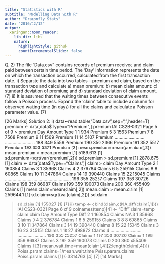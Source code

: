 ```yaml
---
title: "Statistics with R"
subtitle: "Modelling Data with R"
author: "Dragonfly Stats"
date: "2016/12/12"
output:
  xaringan::moon_reader:
    lib_dir: libs
    nature:
      highlightStyle: github
      countIncrementalSlides: false
---
```





Q. 2) The file “Data.csv” contains records of premium received and claim paid between certain 
time period. The ‘Day’ information represents the date on which the transaction occurred, 
calculated from the first transaction date. 
i) Separate the data into two tables – premium and claim, based on the transaction type 
and calculate 
a) mean premium; 
b) mean claim amount; 
c) standard deviation of premium; and 
d) standard deviation of claim amount. 
(7)
ii) It is assumed that the waiting times between consecutive events follow a Poisson 
process. Expand the ‘claim’ table to include a column for observed waiting time (in 
days) for all the claims and calculate a Poisson parameter value. (7)


[26 Marks]
 Solution 2: 
i)
data<-read.table("Data.csv",sep=",",header=T) 
premium <- data[data$Type=="Premium",] 
premium IAI CS2B-0321 
Page 5 of 9
> premium 
 Day Amount Type 
1 1 934 Premium 
5 3 1563 Premium 
7 8 7568 Premium 
9 11 1569 Premium 
11 14 5107 Premium 
…………………… 
…………………… 
188 349 5559 Premium 
190 350 2366 Premium 
191 352 5517 Premium 
192 353 5371 Premium 
 [2] 
mean.premium=mean(premium[,2]) 
mean.premium 
> mean.premium 
[1] 5189.613 
 [1] 
sd.premium=sqrt(var(premium[,2])) 
sd.premium 
> sd.premium 
[1] 2878.675 
 [1]
claim <- data[data$Type=="Claims",] 
claim 
> claim 
 Day Amount Type 
2 1 160854 Claims 
3 1 35968 Claims 
4 2 376784 Claims 
6 5 259155 Claims 
8 8 60865 Claims 
10 11 347864 Claims 
14 19 390440 Claims 
15 22 15045 Claims 
…………………….. 
…………………….. 
196 355 25257 Claims 
197 356 30726 Claims 
198 359 86987 Claims 
199 359 190073 Claims 
200 360 455409 Claims 
 [1] 
mean.claim=mean(claim[,2]) 
mean.claim 
> mean.claim 
[1] 259644.1 
 [1] 
sd.claim=sqrt(var(claim[,2])) 
sd.claim 
 
> sd.claim 
[1] 155027 
 [1] 
[7] 
ii)
temp <- cbind(claim,c(NA,diff(claim[,1]))) IAI CS2B-0321 
Page 6 of 9
colnames(temp)[4] <- "Diff" 
claim=temp 
claim 
> claim 
 Day Amount Type Diff 
2 1 160854 Claims NA 
3 1 35968 Claims 0 
4 2 376784 Claims 1 
6 5 259155 Claims 3 
8 8 60865 Claims 3 
10 11 347864 Claims 3 
14 19 390440 Claims 8 
15 22 15045 Claims 3 
16 23 345151 Claims 1 
18 27 498872 Claims 4 
……………………. 
………………….. 
196 355 25257 Claims 1 
197 356 30726 Claims 1 
198 359 86987 Claims 3 
199 359 190073 Claims 0 
200 360 455409 Claims 1 
 [3] 
mean.wait.time=mean(claim[,4][2:length(claim[,4])]) 
Poiss.param.claims=1/mean.wait.time 
Poiss.param.claims 
> Poiss.param.claims 
[1] 0.3314763 
 [4] 
[7] 
[14 Marks] 
